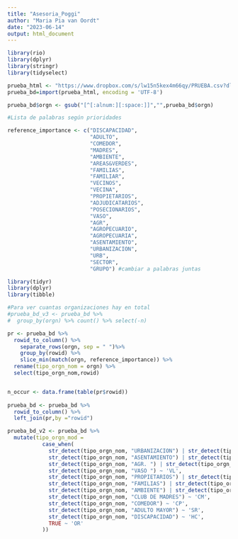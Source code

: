 ```yaml
---
title: "Asesoria_Poggi"
author: "Maria Pia van Oordt"
date: "2023-06-14"
output: html_document
---
```


```r
library(rio)
library(dplyr)
library(stringr)
library(tidyselect)

prueba_html <- "https://www.dropbox.com/s/lw15n5kex4m66qy/PRUEBA.csv?dl=1"
prueba_bd=import(prueba_html, encoding = 'UTF-8')
```

```r
prueba_bd$orgn <- gsub("[^[:alnum:][:space:]]","",prueba_bd$orgn)
```


```r
#Lista de palabras según prioridades

reference_importance <- c("DISCAPACIDAD", 
                          "ADULTO", 
                          "COMEDOR",
                          "MADRES", 
                          "AMBIENTE", 
                          "AREAS&VERDES", 
                          "FAMILIAS", 
                          "FAMILIAR", 
                          "VECINOS", 
                          "VECINA", 
                          "PROPIETARIOS", 
                          "ADJUDICATARIOS", 
                          "POSECIONARIOS", 
                          "VASO",
                          "AGR", 
                          "AGROPECUARIO", 
                          "AGROPECUARIA", 
                          "ASENTAMIENTO", 
                          "URBANIZACION", 
                          "URB", 
                          "SECTOR",
                          "GRUPO") #cambiar a palabras juntas

library(tidyr)
library(dplyr)
library(tibble)

#Para ver cuantas organizaciones hay en total
#prueba_bd_v3 <- prueba_bd %>% 
#  group_by(orgn) %>% count() %>% select(-n) 

pr <- prueba_bd %>%
  rowid_to_column() %>%
    separate_rows(orgn, sep = " ")%>%
    group_by(rowid) %>%
    slice_min(match(orgn, reference_importance)) %>%
  rename(tipo_orgn_nom = orgn) %>%
  select(tipo_orgn_nom,rowid)


n_occur <- data.frame(table(pr$rowid))
  
prueba_bd <- prueba_bd %>% 
  rowid_to_column() %>% 
  left_join(pr,by ="rowid")

prueba_bd_v2 <- prueba_bd %>%
  mutate(tipo_orgn_mod =
           case_when(
             str_detect(tipo_orgn_nom, "URBANIZACION") | str_detect(tipo_orgn_nom, "URB.") | str_detect(tipo_orgn_nom, "SECTOR&GRUPO") ~ 'UR',
             str_detect(tipo_orgn_nom, "ASENTAMIENTO") | str_detect(tipo_orgn_nom, "A.H") | str_detect(tipo_orgn_nom, "A.H.") | str_detect(tipo_orgn_nom, "AA.HH.") ~ 'AH',
             str_detect(tipo_orgn_nom, "AGR. ") | str_detect(tipo_orgn_nom, "AGROPECUARIO") | str_detect(tipo_orgn_nom, "AGROPECUARIA") ~ 'AG',
             str_detect(tipo_orgn_nom, "VASO ") ~ 'VL', 
             str_detect(tipo_orgn_nom, "PROPIETARIOS") | str_detect(tipo_orgn_nom, "ADJUDICATARIOS")| str_detect(tipo_orgn_nom, "POSECIONARIOS") ~ 'AP',
             str_detect(tipo_orgn_nom, "FAMILIAS") | str_detect(tipo_orgn_nom, "FAMILIAR") | str_detect(tipo_orgn_nom, "VECINOS") | str_detect(tipo_orgn_nom, "VECINA") ~ 'FV',
             str_detect(tipo_orgn_nom, "AMBIENTE") | str_detect(tipo_orgn_nom, "AREAS&VERDES") ~ 'MA',
             str_detect(tipo_orgn_nom, "CLUB DE MADRES") ~ 'CM',
             str_detect(tipo_orgn_nom, "COMEDOR") ~ 'CP',
             str_detect(tipo_orgn_nom, "ADULTO MAYOR") ~ 'SR',
             str_detect(tipo_orgn_nom, "DISCAPACIDAD") ~ 'HC',
             TRUE ~ 'OR'
           ))
```

